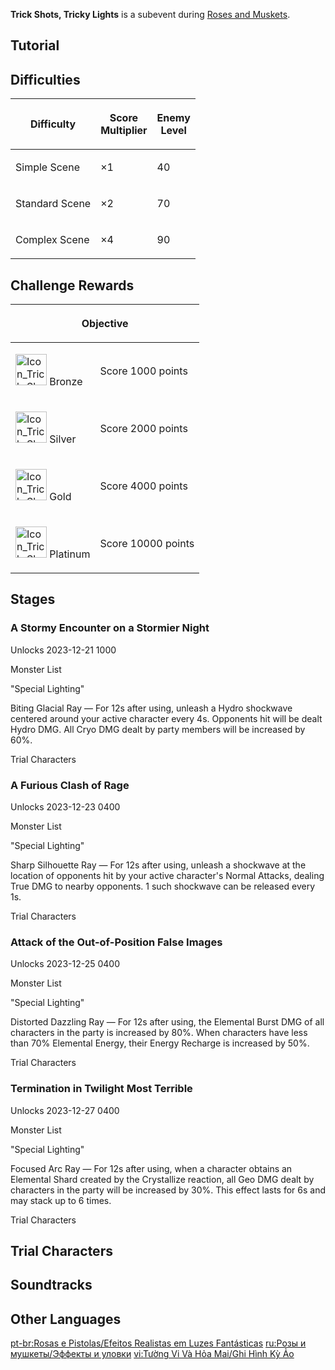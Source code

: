 {{Event Tabs
|subpage1 = Thousand-Pace Interdiction Arcminute Sharpshooting Zone
|subpage2 = Trick Shots, Tricky Lights
|subpage3 = Xtreme Drive
|subpage4 = Into the Frame
}}
{{Event
|name              = Trick Shots, Tricky Lights
|image             = Trick Shots, Tricky Lights.png
|type              = In-Game
|group             = Sub
|group2            = Trial
|time_known        = yes
|time_start        = 2023-12-21 10:00:00
|time_end          = 2024-01-08 03:59:59
}}
{{Domain Infobox
|displaytitle = no
|title        = Trick Shots, Tricky Lights
|image        = Domain Trick Shots, Tricky Lights.png
|mapicon      = Icon Trick Shots, Tricky Lights.png
|type         = Event
|description  = A filming studio set up by Melies specifically for her experimental films. All kinds of sets and props have been prepared within, awaiting only a professional and reliable "stunt double" to take the stage...
|region       = Fontaine
|area         = Court of Fontaine Region
|subarea      = Court of Fontaine: Vasari Passage
|event        = Roses and Muskets
}}
'''Trick Shots, Tricky Lights''' is a subevent during [[Roses and Muskets]].

==Tutorial==
{{Tutorial
|image1 = Tutorial Roses and Muskets Trick Shots Tricky Lights 1.png
|text1  = In "Trick Shots, Tricky Lights," {{color|help|defeat opponents that endlessly appear within the time limit to score points}}. Once the challenge is over, medals will be distributed based on your score. Adjust your lineup according to the Special Lighting before starting the challenge.
|image2 = Tutorial Roses and Muskets Trick Shots Tricky Lights 2.png
|text2  = Defeating enemies during the challenge will accumulate progress toward Special Lighting. Once ready, use it at the right time to receive a temporary yet powerful combat buff. Use these effects well to complete the challenge efficiently.
}}

==Difficulties==
{|class="article-table"
!Difficulty !! Score<br>Multiplier !! Enemy<br>Level
|-
|Simple Scene || ×1 || 40
|-
|Standard Scene || ×2 || 70
|-
|Complex Scene || ×4 || 90
|}

==Challenge Rewards==
{|class="article-table"
!colspan="2"|Objective
!Rewards
|-
|[[File:Icon Trick Shots Tricky Lights Medal 1.png|50px]] Bronze 
|Score 1000 points
|{{Card|Primogem|30}}{{Card|Theater Tickets|50}}{{Card|Film for Fun|80}}{{Card|Hero's Wit|3}}
|-
|[[File:Icon Trick Shots Tricky Lights Medal 2.png|50px]] Silver 
|Score 2000 points
|{{Card|Theater Tickets|30}}{{Card|Film for Fun|50}}{{Card|Sanctifying Unction|4}}
|-
|[[File:Icon Trick Shots Tricky Lights Medal 3.png|50px]] Gold 
|Score 4000 points
|{{Card|Theater Tickets|20}}{{Card|Film for Fun|30}}{{Card|Mystic Enhancement Ore|6}}
|-
|[[File:Icon Trick Shots Tricky Lights Medal 4.png|50px]] Platinum 
|Score 10000 points
|
|}

==Stages==
===A Stormy Encounter on a Stormier Night===
{{Description|"A sudden squall is the ideal indicator of imminent conflict, and is the perfect prelude for this picture."<br>The props crew has already set up the scene and the props, and is quietly waiting for the first shot to be filmed...}}
Unlocks 2023-12-21 10{{Colon}}00

;Monster List
{{Card List|1=Blazing Axe Mitachurl{danger=1},Crackling Axe Mitachurl{danger=1},Electro Abyss Mage{danger=1},Grounded Hydroshroom{danger=1},Grounded Geoshroom{danger=1},Hilichurl Fighter,Hilichurl Berserker,Whirling Electro Fungus,Whirling Cryo Fungus,Whirling Pyro Fungus|type=Enemy|show_caption=1}}

;"Special Lighting"
Biting Glacial Ray &mdash; For 12s after using, unleash a Hydro shockwave centered around your active character every 4s. Opponents hit will be dealt Hydro DMG. All Cryo DMG dealt by party members will be increased by 60%.

;Trial Characters
{{Card|Kamisato Ayaka|Lv. 80}}{{Card|Barbara|Lv. 80}}

===A Furious Clash of Rage===
{{Description|"Not enough! Not enough conflict! What I want is rage, such rage as though it is on the verge of exploding!"<br>At Melies' instructions, the cameraman has switched to monochrome. Perhaps only such a stylized scene can meet the stringent requirements of this director "overflowing with talent"...}}
Unlocks 2023-12-23 04{{Colon}}00

;Monster List
{{Card List|1=Ruin Guard{danger=1},Ruin Drake: Earthguard{danger=1},Anemo Hilichurl Rogue,Assault Specialist Mek - Ousia,Suppression Specialist Mek - Ousia,Geovishap|type=Enemy|show_caption=1}}

;"Special Lighting"
Sharp Silhouette Ray &mdash; For 12s after using, unleash a shockwave at the location of opponents hit by your active character's Normal Attacks, dealing True DMG to nearby opponents. 1 such shockwave can be released every 1s.

;Trial Characters
{{Card|Yoimiya|Lv. 80}}{{Card|Yun Jin|Lv. 80}}

===Attack of the Out-of-Position False Images===
{{Description|"Excellent! Let's go deeper!"<br>A plethora of disorderly lighting effects are quietly pushing the story towards its climax, but it isn't easy to execute a combat performance in such conditions...}}
Unlocks 2023-12-25 04{{Colon}}00

;Monster List
{{Card List|1=Ruin Grader{danger=1},Ruin Drake: Earthguard{danger=1},Geovishap{danger=1},Primordial Bathysmal Vishap{danger=1},Ruin Defender,Ruin Scout|type=Enemy|show_caption=1}}

;"Special Lighting"
Distorted Dazzling Ray &mdash; For 12s after using, the Elemental Burst DMG of all characters in the party is increased by 80%. When characters have less than 70% Elemental Energy, their Energy Recharge is increased by 50%.

;Trial Characters
{{Card|Raiden Shogun|Lv. 80}}{{Card|Xiangling|Lv. 80}}

===Termination in Twilight Most Terrible===
{{Description|"This is the final action scene. Everyone, give it your best!"<br>The stage for the final battle is set, and the Kameras are ready to roll. The most unique scene in this experimental film is about to be wrapped up!}}
Unlocks 2023-12-27 04{{Colon}}00

;Monster List
{{Card List|1=Tainted Water-Spouting Phantasm{danger=1},Large Hydro Slime,Large Pyro Slime,Hydro Mimic Boar,Large Electro Slime,Mutant Electro Slime|type=Enemy|show_caption=1}}

;"Special Lighting"
Focused Arc Ray &mdash; For 12s after using, when a character obtains an Elemental Shard created by the Crystallize reaction, all Geo DMG dealt by characters in the party will be increased by 30%. This effect lasts for 6s and may stack up to 6 times.

;Trial Characters
{{Card|Navia|Lv. 80}}{{Card|Gorou|Lv. 80}}

==Trial Characters==
{{Trial Character/Event/Header}}
{{Trial Character/Event
|character_name         = Barbara
|character_level        = 80
|constellation          = 0
|weapon_name            = Prototype Amber
|weapon_level           = 80
|refinement             = 1
|artifact_flower        = Maiden's Distant Love
|artifact_feather       = Maiden's Heart-Stricken Infatuation
|artifact_sands         = Maiden's Passing Youth
|artifact_goblet        = Maiden's Fleeting Leisure
|artifact_circlet       = Maiden's Fading Beauty
|artifact_level         = 20
|set1                   = Maiden Beloved
|set1_piece_bonus       = 4
|normal_attack_talent   = 8
|elemental_skill_talent = 8
|elemental_burst_talent = 8
|hp                     = 25,121
|atk                    = 1,099
|def                    = 712
|em                     = 105
|crit_rate              = 26.0%
|crit_dmg               = 91.9%
|er                     = 186.8%
|healing                = 50.9%
}}
{{Trial Character/Event
|character_name         = Gorou
|character_level        = 80
|constellation          = 0
|weapon_name            = Favonius Warbow
|weapon_level           = 80
|refinement             = 1
|artifact_flower        = Bloom Times
|artifact_feather       = Plume of Luxury
|artifact_sands         = Song of Life
|artifact_goblet        = Calabash of Awakening
|artifact_circlet       = Skeletal Hat
|artifact_level         = 20
|set1                   = Husk of Opulent Dreams
|set1_piece_bonus       = 4
|normal_attack_talent   = 8
|elemental_skill_talent = 8
|elemental_burst_talent = 8
|hp                     = 16,034
|atk                    = 1,067
|def                    = 1,234
|em                     = 105
|crit_rate              = 57.1%
|crit_dmg               = 91.9%
|er                     = 190.8%
|geo_dmg                = 70.6%
}}
{{Trial Character/Event
|character_name         = Kamisato Ayaka
|character_level        = 80
|constellation          = 0
|weapon_name            = Amenoma Kageuchi
|weapon_level           = 80
|refinement             = 1
|artifact_flower        = Snowswept Memory
|artifact_feather       = Icebreaker's Resolve
|artifact_sands         = Frozen Homeland's Demise
|artifact_goblet        = Frost-Weaved Dignity
|artifact_circlet       = Broken Rime's Echo
|artifact_level         = 20
|set1                   = Blizzard Strayer
|set1_piece_bonus       = 4
|normal_attack_talent   = 8
|elemental_skill_talent = 8
|elemental_burst_talent = 8
|hp                     = 19,198
|atk                    = 1,910
|def                    = 824
|em                     = 105
|crit_rate              = 57.1%
|crit_dmg               = 120.7%
|er                     = 135.0%
|cryo_dmg               = 61.6%
}}
{{Trial Character/Event
|character_name         = Navia
|character_level        = 80
|constellation          = 0
|weapon_name            = Tidal Shadow
|weapon_level           = 80
|refinement             = 1
|artifact_flower        = Selfless Floral Accessory
|artifact_feather       = Honest Quill
|artifact_sands         = Faithful Hourglass
|artifact_goblet        = Magnanimous Ink Bottle
|artifact_circlet       = Compassionate Ladies' Hat
|artifact_level         = 20
|set1                   = Nighttime Whispers in the Echoing Woods
|set1_piece_bonus       = 4
|normal_attack_talent   = 8
|elemental_skill_talent = 8
|elemental_burst_talent = 8
|hp                     = 18,995
|atk                    = 2,071
|def                    = 833
|em                     = 105
|crit_rate              = 57.1%
|crit_dmg               = 120.7%
|er                     = 135.0%
|geo_dmg                = 46.6%
}}
{{Trial Character/Event
|character_name         = Raiden Shogun
|character_level        = 80
|constellation          = 0
|weapon_name            = "The Catch"
|weapon_level           = 80
|refinement             = 1
|artifact_flower        = Magnificent Tsuba
|artifact_feather       = Sundered Feather
|artifact_sands         = Storm Cage
|artifact_goblet        = Scarlet Vessel
|artifact_circlet       = Ornate Kabuto
|artifact_level         = 20
|set1                   = Emblem of Severed Fate
|set1_piece_bonus       = 4
|normal_attack_talent   = 8
|elemental_skill_talent = 8
|elemental_burst_talent = 8
|hp                     = 19,246
|atk                    = 1,280
|def                    = 829
|em                     = 105
|crit_rate              = 57.1%
|crit_dmg               = 91.9%
|er                     = 272.7%
|electro_dmg            = 115.7%
}}
{{Trial Character/Event
|character_name         = Xiangling
|character_level        = 80
|constellation          = 0
|weapon_name            = Dragon's Bane
|weapon_level           = 80
|refinement             = 1
|artifact_flower        = Royal Flora
|artifact_feather       = Royal Plume
|artifact_sands         = Witch's End Time
|artifact_goblet        = Witch's Heart Flames
|artifact_circlet       = Witch's Scorching Hat
|artifact_level         = 20
|set1                   = Crimson Witch of Flames
|set1_piece_bonus       = 2
|set2                   = Noblesse Oblige
|set2_piece_bonus       = 2
|normal_attack_talent   = 8
|elemental_skill_talent = 8
|elemental_burst_talent = 8
|hp                     = 17,312
|atk                    = 1,390
|def                    = 712
|em                     = 378
|crit_rate              = 57.1%
|crit_dmg               = 91.9%
|er                     = 135.0%
|pyro_dmg               = 61.6%
}}
{{Trial Character/Event
|character_name         = Yoimiya
|character_level        = 80
|constellation          = 0
|weapon_name            = Rust
|weapon_level           = 80
|refinement             = 1
|artifact_flower        = Entangling Bloom
|artifact_feather       = Shaft of Remembrance
|artifact_sands         = Morning Dew's Moment
|artifact_goblet        = Hopeful Heart
|artifact_circlet       = Capricious Visage
|artifact_level         = 20
|set1                   = Shimenawa's Reminiscence
|set1_piece_bonus       = 4
|normal_attack_talent   = 8
|elemental_skill_talent = 8
|elemental_burst_talent = 8
|hp                     = 16,571
|atk                    = 2,016
|def                    = 655
|em                     = 105
|crit_rate              = 40.4%
|crit_dmg               = 154.1%
|er                     = 135.0%
|pyro_dmg               = 46.6%
}}
{{Trial Character/Event
|character_name         = Yun Jin
|character_level        = 80
|constellation          = 0
|weapon_name            = Prototype Starglitter
|weapon_level           = 80
|refinement             = 1
|artifact_flower        = Bloom Times
|artifact_feather       = Plume of Luxury
|artifact_sands         = Song of Life
|artifact_goblet        = Calabash of Awakening
|artifact_circlet       = Skeletal Hat
|artifact_level         = 20
|set1                   = Husk of Opulent Dreams
|set1_piece_bonus       = 4
|normal_attack_talent   = 8
|elemental_skill_talent = 8
|elemental_burst_talent = 8
|hp                     = 17,099
|atk                    = 1,132
|def                    = 1,888
|em                     = 105
|crit_rate              = 26.0%
|crit_dmg               = 91.9%
|er                     = 248.7%
|geo_dmg                = 24.0%
}}
{{Trial Character/Event/Footer}}

==Soundtracks==
{{Soundtracks by Category Table|type=eventgameplay}}

==Other Languages==
{{Other Languages
|en      = Trick Shots, Tricky Lights
|zhs     = 幻光奇技实录
|zhs_rm  = 
|zht     = 幻光奇技實錄
|zht_rm  = 
|zh_tl   = 
|ja      = 幻光トリックレポート
|ja_rm   = Genkou no Torikku Repooto{{Assumed}}
|ja_tl   = 
|ko      = 환상의 시각 효과
|ko_rm   = 
|ko_tl   = 
|es      = Luces fantásticas, efectos realistas
|es_tl   = Fantastic Lights, Realistic Effects
|fr      = Effets et feux de la scène
|fr_tl   = Effects and Lights of the Stage
|ru      = Эффекты и уловки
|ru_tl   = 
|th      = บันทึกวิเศษแห่งแสงมายา
|th_rm   = 
|th_tl   = 
|vi      = Ghi Hình Kỳ Ảo
|vi_tl   = 
|de      = Aufzeichnung der Phantomlichter und verzauberten Tricks
|de_tl   = Record of Phantom Lights and Enchanted Tricks
|id      = Tembakan Tipuan, Cahaya yang Rumit
|id_tl   = Trick Shots, the Tricky Lights
|pt      = Efeitos Realistas em Luzes Fantásticas
|pt_tl   = 
|tr      = Hileli Atışlar, Hileli Işıklar
|tr_tl   = 
|it      = Giochi di luce illusori
|it_tl   = 
}}

[[pt-br:Rosas e Pistolas/Efeitos Realistas em Luzes Fantásticas]]
[[ru:Розы и мушкеты/Эффекты и уловки]]
[[vi:Tường Vi Và Hỏa Mai/Ghi Hình Kỳ Ảo]]